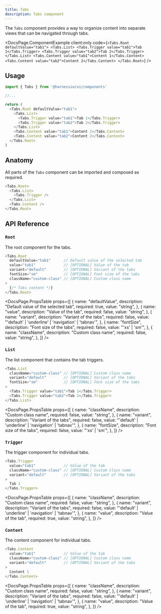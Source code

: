 ```yaml
---
title: Tabs
description: Tabs component
---
```


The `Tabs` component provides a way to organize content into separate views that can be navigated through tabs.


<DocsPage.ComponentExample
  client:only
  code={`<Tabs.Root defaultValue="tab1">
    <Tabs.List>
        <Tabs.Trigger value="tab1">Tab 1</Tabs.Trigger>
        <Tabs.Trigger value="tab2">Tab 2</Tabs.Trigger>
    </Tabs.List>
    <Tabs.Content value="tab1">Content 1</Tabs.Content>
    <Tabs.Content value="tab2">Content 2</Tabs.Content>
</Tabs.Root>`}
/>

## Usage

```typescript jsx
import { Tabs } from '@harnessio/ui/components'

//...

return (
  <Tabs.Root defaultValue="tab1">
    <Tabs.List>
      <Tabs.Trigger value="tab1">Tab 1</Tabs.Trigger>
      <Tabs.Trigger value="tab2">Tab 2</Tabs.Trigger>
    </Tabs.List>
    <Tabs.Content value="tab1">Content 1</Tabs.Content>
    <Tabs.Content value="tab2">Content 2</Tabs.Content>
  </Tabs.Root>
)
```

## Anatomy

All parts of the `Tabs` component can be imported and composed as required.

```typescript jsx
<Tabs.Root>
  <Tabs.List>
    <Tabs.Trigger />
  </Tabs.List>
  <Tabs.Content />
</Tabs.Root>
```

## API Reference

### `Root`

The root component for the tabs.

```typescript jsx
<Tabs.Root
  defaultValue="tab1"      // Default value of the selected tab
  value="tab1"             // [OPTIONAL] Value of the tab
  variant="default"        // [OPTIONAL] Variant of the tabs
  fontSize="sm"            // [OPTIONAL] Font size of the tabs
  className="custom-class" // [OPTIONAL] Custom class name
>
  {/* Tabs content */}
</Tabs.Root>
```

<DocsPage.PropsTable
  props={[
    {
      name: "defaultValue",
      description: "Default value of the selected tab",
      required: true,
      value: "string",
    },
    {
      name: "value",
      description: "Value of the tab",
      required: false,
      value: "string",
    },
    {
      name: "variant",
      description: "Variant of the tabs",
      required: false,
      value: "'default' | 'underline' | 'navigation' | 'tabnav'",
    },
    {
      name: "fontSize",
      description: "Font size of the tabs",
      required: false,
      value: "'xs' | 'sm'",
    },
    {
      name: "className",
      description: "Custom class name",
      required: false,
      value: "string",
    },
  ]}
/>

### `List`

The list component that contains the tab triggers.

```typescript jsx
<Tabs.List
  className="custom-class" // [OPTIONAL] Custom class name
  variant="default"        // [OPTIONAL] Variant of the tabs
  fontSize="sm"            // [OPTIONAL] Font size of the tabs
>
  <Tabs.Trigger value="tab1">Tab 1</Tabs.Trigger>
  <Tabs.Trigger value="tab2">Tab 2</Tabs.Trigger>
</Tabs.List>
```

<DocsPage.PropsTable
  props={[
    {
      name: "className",
      description: "Custom class name",
      required: false,
      value: "string",
    },
    {
      name: "variant",
      description: "Variant of the tabs",
      required: false,
      value: "'default' | 'underline' | 'navigation' | 'tabnav'",
    },
    {
      name: "fontSize",
      description: "Font size of the tabs",
      required: false,
      value: "'xs' | 'sm'",
    },
  ]}
/>

### `Trigger`

The trigger component for individual tabs.

```typescript jsx
<Tabs.Trigger
  value="tab1"             // Value of the tab
  className="custom-class" // [OPTIONAL] Custom class name
  variant="default"        // [OPTIONAL] Variant of the tabs
>
  Tab 1
</Tabs.Trigger>
```

<DocsPage.PropsTable
  props={[
    {
      name: "className",
      description: "Custom class name",
      required: false,
      value: "string",
    },
    {
      name: "variant",
      description: "Variant of the tabs",
      required: false,
      value: "'default' | 'underline' | 'navigation' | 'tabnav'",
    },
    {
      name: "value",
      description: "Value of the tab",
      required: true,
      value: "string",
    },
  ]}
/>

### `Content`

The content component for individual tabs.

```typescript jsx
<Tabs.Content
  value="tab1"             // Value of the tab
  className="custom-class" // [OPTIONAL] Custom class name
  variant="default"        // [OPTIONAL] Variant of the tabs
>
  Content 1
</Tabs.Content>
```

<DocsPage.PropsTable
  props={[
    {
      name: "className",
      description: "Custom class name",
      required: false,
      value: "string",
    },
    {
      name: "variant",
      description: "Variant of the tabs",
      required: false,
      value: "'default' | 'underline' | 'navigation' | 'tabnav'",
    },
    {
      name: "value",
      description: "Value of the tab",
      required: true,
      value: "string",
    },
  ]}
/>
